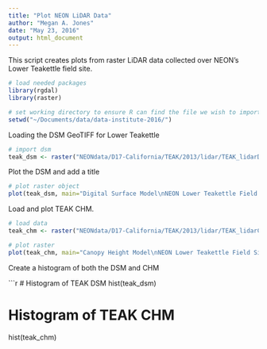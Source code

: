 ```yaml
---
title: "Plot NEON LiDAR Data"
author: "Megan A. Jones"
date: "May 23, 2016"
output: html_document
---
```


This script creates plots from raster LiDAR data collected over NEON's Lower 
Teakettle field site. 

```r
# load needed packages
library(rgdal)
library(raster)

# set working directory to ensure R can find the file we wish to import
setwd("~/Documents/data/data-institute-2016/")

```

Loading the DSM GeoTIFF for Lower Teakettle

```r
# import dsm
teak_dsm <- raster("NEONdata/D17-California/TEAK/2013/lidar/TEAK_lidarDSM.tif")
```

Plot the DSM and add a title

``` r
# plot raster object
plot(teak_dsm, main="Digital Surface Model\nNEON Lower Teakettle Field Site")
```

Load and plot TEAK CHM. 

```r
# load data
teak_chm <- raster("NEONdata/D17-California/TEAK/2013/lidar/TEAK_lidarCHM.tif")

# plot raster
plot(teak_chm, main="Canopy Height Model\nNEON Lower Teakettle Field Site")
```

Create a histogram of both the DSM and CHM

```r
# Histogram of TEAK DSM
hist(teak_dsm)

# Histogram of TEAK CHM
hist(teak_chm)
